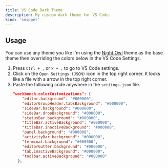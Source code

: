 ```yaml
---
title: VS Code Dark Theme
description: My custom dark theme for VS Code.
kind: 'snippet'
---
```


## Usage

You can use any theme you like I'm using the [Night Owl](https://marketplace.visualstudio.com/items?itemName=sdras.night-owl) theme as the base theme then overriding the colors below in the VS Code Settings.

1. Press `Ctrl + ,` or `⌘ + ,` to go to VS Code settings.
2. Click on the `Open Settings (JSON)` icon in the top right corner. It looks like a file with a arrow in the top right corner.
3. Paste the following code anywhere in the `settings.json` file.
   ```json title="settings.json"
   "workbench.colorCustomizations": {
       "editor.background": "#000000",
       "editorGroupHeader.tabsBackground": "#000000",
       "sideBar.background": "#000000",
       "sideBar.dropBackground": "#000000",
       "statusBar.background": "#000000",
       "titleBar.activeBackground": "#000000",
       "titleBar.inactiveBackground": "#000000",
       "panel.background": "#000000",
       "activityBar.background": "#000000",
       "terminal.background": "#000000",
       "editorGutter.background": "#000000",
       "tab.inactiveBackground": "#000000",
       "toolbar.activeBackground": "#000000"
     },
   ```
